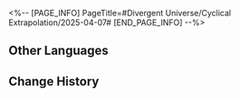 <%-- [PAGE_INFO]
PageTitle=#Divergent Universe/Cyclical Extrapolation/2025-04-07#
[END_PAGE_INFO] --%>
{{Event
|name              = Cyclical Extrapolation: Deadly Calamity
|image             = Event Cyclical Extrapolation Deadly Calamity.png
|type              = Cyclical Extrapolation
|time_known        = yes
|time_start        = 2025-04-07 04:00:00
|time_end          = 2025-04-14 03:59:59
}}

{{Cyclical Extrapolation
|boons      = 
|curios     = Plaguenest; Fission Cuckoo Clock; Quantum Big Lotto
|equations  = 
|trailblaze = 
|rewards    = Relic Remains*30; Lost Crystal*3
|boss_1_1   = Stormbringer; Disciples of Sanctus Medicus: Shape Shifter; Senior Staff: Team Leader; Dreamjolt Troupe's Sweet Gorilla; "Past Confined and Caged"
|boss_1_2   = Automaton Grizzly (Bug); Frigid Prowler (Bug); Disciples of Sanctus Medicus: Shape Shifter (Bug); Aurumaton Gatekeeper (Bug); Senior Staff: Team Leader (Bug); Dreamjolt Troupe's Beyond Overcooked (Bug); Dreamjolt Troupe's Sweet Gorilla (Bug); "Past Confined and Caged" (Bug); Memory Zone Meme "Shell of Faded Rage" (Bug); Howling Casket (Bug); Furiae Praetor (Bug)
|boss_2_1   = Voidranger: Trampler (Bug); Disciples of Sanctus Medicus: Shape Shifter (Bug); Senior Staff: Team Leader (Bug); Dreamjolt Troupe's Sweet Gorilla (Bug); "Past Confined and Caged" (Bug)
|boss_2_2   = Svarog (Complete); Abundant Ebon Deer (Complete); Swarm: True Sting (Complete); Argenti (Complete)
|boss_3     = Wonder Forest's Banacademic Office Staff (Complete)
|rules      = Obtain this week's Preset Constructs upon entering the First Plane
|root       = Divergent Universe: Protean Hero
}}

==Other Languages==
{{Other Languages
|en   = Cyclical Extrapolation: Deadly Calamity
|zhs  = 周期演算：厄变难医
|zht  = 週期演算：厄變難醫
|ja   = 周期演算：厄災は癒やせず
|ko   = 주기 연산: 치료하기 힘든 재앙
|es   = Cálculo periódico: Calamidad mortal
|fr   = Calcul cyclique&nbsp;: Calamité mortelle
|ru   = Цикличное вычисление: Смертельное бедствие
|th   = การคำนวณแบบรอบ: หายนะยากจะรักษา
|vi   = Ngoại Suy Chu Kỳ: Vận Xấu Khó Trị
|de   = Zyklische Berechnung: Tödliches Unglück
|id   = Kalkulasi Siklus: Bencana Tak Terobati
|pt   = Extrapolação Cíclica: Calamidade Mortal
}}

==Change History==
{{Change History|3.1}}